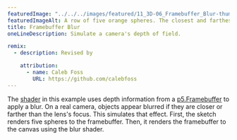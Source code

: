 ---
featuredImage: "../../../images/featured/11_3D-06_Framebuffer_Blur-thumbnail.png"
featuredImageAlt: A row of five orange spheres. The closest and farthest spheres from the camera appear blurred.
title: Framebuffer Blur
oneLineDescription: Simulate a camera's depth of field.

remix:
  - description: Revised by

    attribution:
      - name: Caleb Foss
        URL: https://github.com/calebfoss
---

The
<a href="https://www.khronos.org/opengl/wiki/Shader" target="_blank">shader</a>
in this example uses depth information from a
<a href="https://p5js.org/reference/p5/p5.Framebuffer" target="_blank">p5.Framebuffer</a>
to apply a blur. On a real camera, objects appear blurred if they
are closer or farther than the lens's focus. This simulates that
effect. First, the sketch renders five spheres to the framebuffer.
Then, it renders the framebuffer to the canvas using the blur shader.